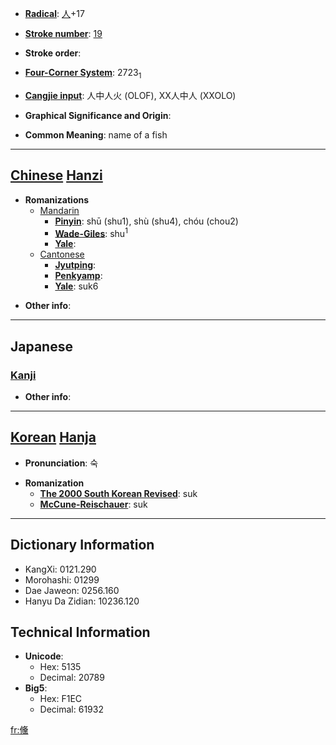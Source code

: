 * '''[[Wiktionary:Chinese radical index| Radical]]''': [[Wiktionary:Chinese radical index 人|人]]+17

* '''[[Wiktionary:Chinese total strokes index|Stroke number]]''': [[Wiktionary:Chinese total strokes index 19|19]]

* '''Stroke order''': 

* '''[[Wiktionary:Chinese four corner index|Four-Corner System]]''': 2723<sub>1</sub>

* '''[[Wiktionary:Chinese Cangjie index|Cangjie input]]''': 人中人火 (OLOF), XX人中人 (XXOLO)

* '''Graphical Significance and Origin''': 

* '''Common Meaning''': name of a fish

----

== [[Chinese]] [[Hanzi]] ==

* '''Romanizations'''
** [[Mandarin]]
*** '''[[Pinyin]]''': shū (shu1), shù (shu4), chóu (chou2)
*** '''[[Wade-Giles]]''': shu<sup>1</sup>
*** '''[[Yale]]''': 
**[[Cantonese]]
***'''[[Jyutping]]''':
***'''[[Penkyamp]]''': 
***'''[[Yale]]''': suk6

* '''Other info''': 

----

==Japanese==
===[[Kanji]]===
{{kanji|on readings=[[しゅう]] (shū)
|kun readings=[[はやい]] (hayai)
}}

* '''Other info''':  

----

== [[Korean]] [[Hanja]] ==

* '''Pronunciation''': 숙

* '''Romanization'''
** '''[[The 2000 South Korean Revised Romanization|The 2000 South Korean Revised]]''': suk
** '''[[McCune-Reischauer]]''': suk

----

== Dictionary Information ==

* KangXi: 0121.290
* Morohashi: 01299
* Dae Jaweon: 0256.160
* Hanyu Da Zidian: 10236.120

== Technical Information ==

* '''Unicode''':
** Hex: 5135
** Decimal: 20789
* '''Big5''':
** Hex: F1EC
** Decimal: 61932

[[fr:儵]]